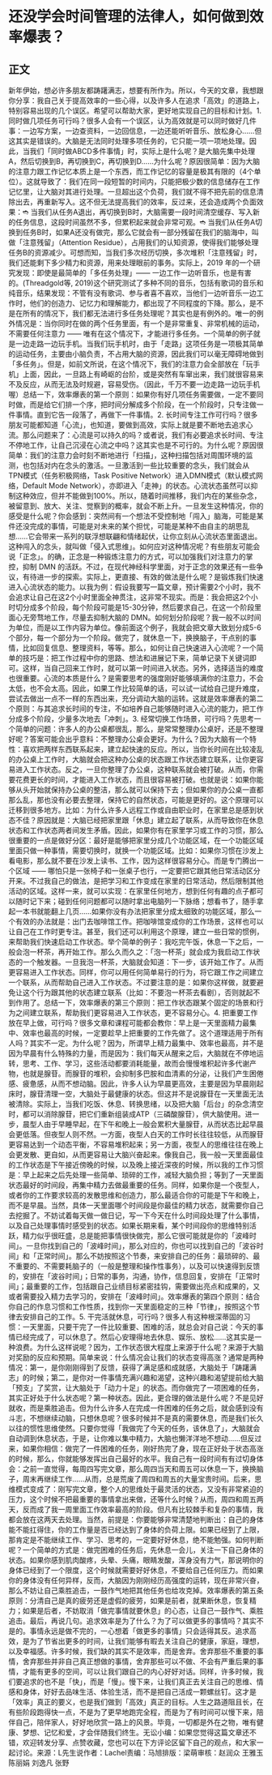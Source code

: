 # 还没学会时间管理的法律人，如何做到效率爆表？
## 正文
新年伊始，想必许多朋友都踌躇满志，想要有所作为。所以，今天的文章，我想跟你分享：我自己关于提高效率的一些心得，以及许多人在追求「高效」的道路上，特别容易出现的几个误区。希望可以帮助大家，更好地实现自己的目标和计划。1. 同时做几项任务可行吗？很多人会有一个误区，认为高效就是可以同时做好几件事：一边写方案，一边查资料，一边回信息，一边还能听听音乐、放松身心……但这其实是错误的。大脑是无法同时处理多项任务的，它只能一项一项地处理。因此，当我们「同时做ABCD多件事情」时，实际上是什么呢？是大脑先集中处理A，然后切换到B，再切换到C，再切换到D……为什么呢？原因很简单：因为大脑的注意力跟工作记忆本质上是一个东西，而工作记忆的容量是极其有限的（4个单位）。这就导致了：我们在同一段短暂的时间内，只能把极少数的信息储存在工作记忆里，让大脑对其进行处理。一旦超出这个负荷，我们就不得不把先前的信息清除出去，再重新写入。这不但无法提高我们的效率，反过来，还会造成两个负面效果：➬ 当我们从任务A退出，再切换到B时，大脑需要一段时间清空缓存、写入新的任务信息，这段时间虽然不多，但累积起来就会非常可观。➬ 当我们从任务A切换到任务B时，如果A还没有做完，那么它就会有一部分残留在我们的脑海中，叫做「注意残留」（Attention Residue），占用我们的认知资源，使得我们能够处理任务B的资源减少。可想而知，当我们多次经历切换，多次堆积「注意残留」时，我们还能剩下多少精力和资源，用来处理眼前的事务。实际上，2019 年的一个研究发现：即使是最简单的「多任务处理」—— 一边工作一边听音乐，也是有害的。(Threadgold等, 2019)这个研究测试了多种不同的音乐，包括有歌词的音乐和纯音乐，结果发现：不管有没有歌词、参与者喜不喜欢，当他们一边听音乐一边工作时，他们的创造力、记忆力和理解能力，都出现了不同程度的下降。那么，是不是在所有的情况下，我们都无法进行多任务处理呢？其实也是有例外的。唯一的例外情况是：当你同时在做的两个任务里面，有一个是非常重复、非常机械的运动，不需要任何注意力 —— 唯有在这个情况下，才能进行多任务。一个简单的例子就是一边走路一边玩手机。当我们玩手机时，由于「走路」这项任务是一项极其简单的运动任务，主要由小脑负责，不占用大脑的资源，因此我们可以毫无障碍地做到「多任务」。但是，如前文所说，在这个情况下，我们的注意力会全部放在「玩手机」上面，因此，一旦路上有崎岖的台阶，或是突然有车窜出来，我们就很容易来不及反应，从而无法及时规避，容易受伤。（因此，千万不要一边走路一边玩手机喔）总结一下，效率爆表的第一个原则：如果你有好几项任务需要做，一定不要同时做，而是给它们排一个序，把时间分解成多个阶段，在一个阶段时，只专注做一件事情。直到它告一段落了，再做下一件事情。2. 长时间专注工作可行吗？很多朋友可能都知道「心流」，也知道，要做到高效，实际上就是要不断地去追求心流。那么问题来了：心流是可以持久的吗？或者说，我们有必要追求长时间、专注不停地工作，让自己沉浸在心流之中吗？这其实也是不可行的。为什么呢？原因很简单：我们的注意力会时刻不断地进行「扫描」，这种扫描包括对周围环境的监测，也包括对内在念头的激活。一旦激活到一些比较重要的念头，我们就会从TPN模式（任务积极网络，Task Positive Network）进入DMN模式（默认模式网络，Default Mode Network），亦即进入「走神」的状态。心流状态虽然可以抑制这种效应，但并不能做到100%。所以，随着时间推移，我们内在的某些杂念，被留意到、放大、关注、觉察到的概率，就会不断上升。一旦发生这种情况，你的感受是什么呢？你会感到：突然间有一个想法不受控制地「闯入」脑海，可能是某件还没完成的事情，可能是对未来的某个担忧，可能是某种不由自主的胡思乱想……它会带来一系列的联浮想联翩和情绪起伏，让你立刻从心流状态里面退出。这种闯入的念头，就叫做「侵入式思维」。如何应对这种情况呢？有些朋友可能会说「正念」。的确，正念是一种锻炼注意力的方式，可以加强我们对注意力的掌控，抑制 DMN 的活跃。不过，在现代神经科学里面，对于正念的效果还有一些争议，有待进一步的探索。实际上，更直接、有效的做法是什么呢？是锻炼我们快速进入心流状态的能力。以我为例：假设我要写一篇文章，预计需要2个小时，我不会追求让自己在这2个小时里面全神贯注，这非常不现实。而是：我会把这2个小时切分成多个阶段，每个阶段可能是15-30分钟，然后要求自己，在这一个阶段里面心无旁骛地工作，尽量去抑制大脑的 DMN。如何划分阶段呢？我一般不以时间为单位，而是以工作内容为单位。像前面这个例子，我就会把文章大致划分成5-6个部分，每一个部分为一个阶段。做完了，就休息一下，换换脑子，干点别的事情，比如回复信息、整理资料，等等。那么，如何让自己快速进入心流呢？一个简单的技巧是：把工作过程中你的思路、想法和进展记下来，简单记录下关键词即可。这样，当自己回来工作时，就可以第一时间进入状态。另外，选择适当的难度也很重要。心流的本质是什么？是需要思考的强度刚好能够填满你的注意力，不会太低，也不会太高。因此，如果工作比较简单的话，可以试一试给自己提升难度，尝试去做出一点不一样的东西出来，充分调动大脑的运转。这就是效率爆表的第二个原则：与其追求长时间的专注，不如培养自己能够随时进入心流的能力，把工作分成多个阶段，少量多次地去「冲刺」。3. 经常切换工作场景，可行吗？先思考一个简单的问题：许多人的办公桌都很乱，那么，是常常整理办公桌好，还是不整理好呢？答案可能会出乎意料：不整理办公桌会更好。为什么？因为大脑有一个特性：喜欢把两样东西联系起来，建立起快速的反应。所以，当你长时间在比较凌乱的办公桌上工作时，大脑就会把这种办公桌的状态跟工作状态建立联系，让你更容易进入工作状态。反之，一旦你整理了办公桌，这种联系就会被打破。从而，你需要花费更长的时间，才能进入工作状态，而且很容易被打破。也就是说：如果你能够从头开始就保持办公桌的整洁，那么就可以保持下去；但如果你的办公桌一直都那么乱，那也没有必要去整理，保持它的自然状态，可能是更好的。这个原理可以迁移到很多地方。比如：为什么许多人远程工作或自由职业时，在家里总是感到状态不佳？原因就是：大脑已经把家里跟「休息」建立起了联系，从而导致你在休息状态和工作状态两者间发生矛盾。因此，如果你有在家里学习或工作的习惯，那么很重要的一点是做好分区：最好是能够把家里分成几个功能区域，在一个功能区域里面只做一种事情，需要切换时，就换一个功能区域。比如：如果你习惯在沙发上看电影，那么就不要在沙发上读书、工作，因为这样很容易分心。而是专门腾出一个区域 —— 哪怕只是一张椅子和一张桌子也行，一定要把它跟其他日常活动区分开来。不过我自己的做法，是把学习和工作变成在家里的日常活动，然后限制其他活动的区域。这样一来，就可以实现：在家里任何地方，想到任何有趣的点子都可以随时记下来；碰到任何问题都可以随时拿出电脑列一下脉络；想看书了，随手拿起一本书就能翻上几页……如果你没有办法把家里分成太细致的功能区域，那么一个有效的办法就是：出门去咖啡馆工作。把咖啡馆变成你的工作场景，这样也可以让自己在工作时更专注。甚至，我们还可以利用这个原理，建立一些日常的惯例，来帮助我们快速启动工作状态。举个简单的例子：我吃完午饭，休息一下之后，一般会泡一杯茶，再开始工作。那么久而久之：「泡一杯茶」就会成为我启动工作状态的一个触发器。一旦我泡一杯茶，大脑就会知道：下一步，该开始工作了。从而更容易进入工作状态。同样，你可以用任何简单易行的行为，将它跟工作之间建立一个联系，从而帮助自己进入工作状态。不过要注意的是：如果你这样做，就要避免让这个行为跟其他的状态建立联系（比如：不要泡一杯茶去看剧），否则就起不到作用了。总结一下，效率爆表的第三个原则：把工作状态跟某个固定的场景和行为之间建立联系，帮助我们更容易进入工作状态，更不容易分心。4. 把重要工作放在早上做，可行吗？很多文章和课程可能都会教你：早上是一天里面精力最集中、效率也最高的时候，一定要趁早上把重要的工作先做了。这个道理适用于所有人吗？其实不一定。为什么呢？因为，所谓早上精力最集中、效率也最高，并不是因为早晨有什么特殊的力量，而是因为：我们每天从醒来之后，大脑就在不停地运转，思考、工作、学习，这些活动都要消耗能量，故而会慢慢堆积起许多代谢产物，也就是腺苷。而腺苷的堆积，会抑制多巴胺和血清素的分泌，让我们产生困倦感、疲惫感，从而不想动脑。因此，许多人认为早晨更高效，主要是因为早晨刚起床时，腺苷清理一空，大脑处于最健康的状态。但这并不是说腺苷在一天里面无法被清除。实际上，当我们吃饭、休息、转换思绪，以及把大脑「后台」的杂念清空时，都可以消除腺苷，把它们重新组装成ATP（三磷酸腺苷），供大脑使用。进一步，晨型人由于早睡早起，在下午和晚上一般会累积大量腺苷，从而状态比起早晨会更低落。但夜型人则不然。一方面，夜型人白天的工作时长往往较低，从而腺苷更容易达到一个动态平衡，不容易堆积起来；另一方面，夜型人的思维往往在晚上会更发散、更自如，从而更容易让大脑兴奋起来。像我自己，我一般一天里面最佳的工作状态是下午接近傍晚的时候，以及晚上接近深夜的时候，所以我的工作习惯是：早上起来之后先处理一些简单、琐碎的工作，减轻大脑负担；等到了一天里面状态最好的时间段，再集中精力去做最重要的任务。同样，如果你是一个夜型人，或者你的工作要求较高的发散思维和创造力，那么最适合你的可能是下午和晚上，而不是早晨。当然，具体一天里面哪个时间段是你最佳的精力状态，就需要你自己去挖掘了。不妨试着每天做一做日记，写一下今天在什么时间段处理了什么事情，以及自己处理事情时感受到的状态。如果长期来看，某个时间段你的思维特别活跃，精力似乎很旺盛，总是能把事情很快做完，那么它很可能就是你的「波峰时间」。一旦你找到自己的「波峰时间」，那么对应的，你也可以找到自己的「波谷时间」和「正常时间」。那么不妨按照这个节奏，来安排自己的任务：最琐碎的、最不重要的、不需要耗脑子的（一般是整理和操作性事务），以及可以快速得到反馈的，安排在「波谷时间」；日常的事务，沟通，协作，信息回复，安排在「正常时间」；最重要的工作，包括跟自己业绩目标紧密挂钩，需要做出亮点和成果的，又或者需要投入精力去学习的，安排在「波峰时间」。效率爆表的第四个原则：结合你自己的作息习惯和工作性质，找到你一天里面稳定的三种「节律」，按照这个节律去安排自己的工作。5. 干完活就休息，可行吗？很多人有这种根深蒂固的习惯：一天里面，只要干完了一件比较重要、困难的活，就总会对自己说：今天的事情已经完成了，可以休息了。然后心安理得地去休息、娱乐、放松……这其实是一种浪费。为什么这样说呢？因为，工作状态很大程度上来源于什么呢？来源于大脑对奖励的反应和预期。简单来说：什么情况会让我们的状态变得高涨？通常是两种情况：第一，是你刚刚得到了反馈，获得了满足感和成就感，大脑处于「踌躇满志」的时候；第二，是你对一件事情充满兴趣和渴望，这种兴趣和渴望提前给大脑「预支」了奖赏，让大脑处于「动力十足」的状态。而你做完了一项困难的任务，其实正好处于什么状态呢？第一种状态。因此，更合理的做法是什么呢？不是见好就收，而是乘胜追击。但为什么许多人在完成一件困难的任务之后，就会感到没有斗志，不想继续动脑，只想休息呢？很多时候并不是真的需要休息，而是我们长久以往的惯性思维使然。只要你觉得「我做完了今天的任务，该休息了」，大脑就会自动调到休息状态，于是，让你难以集中精力，大脑也懒洋洋地不想动……但反过来，如果你相信：做完了一件困难的任务，刚好热完了身，现在正好处于状态高涨的时候，那么，你就能够发挥出自己最好的水平。我自己有一段时间有有过切身体会：之前一直觉得，每周四写完文章，那么周四当天和周五可以休息一下，换换脑子，周末再继续工作……从而，总是荒废了周四和周五的大量宝贵时间。后来，思维模式变成了：刚写完文章，整个人的思维处于最灵活的状态，又没有非常紧迫的压力，这个时候不把最重要的事情拿出来做，还等什么时候？从而，周四和周五两天，反而成了我一周里面工作效率最高的阶段。但凡有比较棘手和复杂的事情，我都会放在这两天去处理。当然，前提是：你要能够非常清楚地判断出：自己的身体能不能扛得住，你的工作量是否已经达到了身体的负荷上限。如果已经到了上限，那肯定是不能继续工作、学习、思考的，一定要好好休息，绝不能勉强。如何判断呢？一个简单的方式是：做完困难的任务后，先休息一会儿，关注一下自己身体的状态。如果你感到肌肉酸疼，头晕、头痛，眼睛发酸，浑身没有力气，那说明你的身体已经到了一个限度，这个时候就需要好好休息，不要给自己任何压力。而如果你的身体没有任何异样，反而，大脑因为刚刚经历高强度的运转，现在非常兴奋，那么不妨让自己乘胜追击，一鼓作气地把其他任务也给攻克掉。效率爆表的第五条原则：分清自己是真的疲劳还是虚假的疲劳，如果是前者，就果断休息，恢复精力；如果是后者，不妨取消「做完事情就要休息」的心态，让自己一鼓作气、乘胜追击。最后，再说几句。追求效率是为了什么？为了可以做更多的事情吗？其实不是的。事情永远是做不完的，一心想着「做更多的事情」只会适得其反。追求高效，是为了节省出更多的时间，让我们能够有暇去关注自己的健康，家庭，理想，以及幸福感。许多时候，我们缺的其实不是效率，而是舍弃。舍弃那些不重要的事情，舍弃那些并非自己真正想做的事情，舍弃那些可以不做、不会有严重后果的事情，才能有更多的空间，可以让我们跟自己的内心好好对话。同样，许多时候，我们要追求的也不是「快」，而是「慢」。慢下来，让我们真正去关注自己的思维、情感和身体，好好去品味生活、体验生活，而不是把自己活成一颗螺丝钉。这才是「效率」真正的要义，也是我们做到「高效」真正的目标。人生之路道阻且长，在有些阶段跑得快一点，不是为了更早地跑完全程，而是为了有时间可以慢下来，陪伴自己，陪伴家人，好好地欣赏一路上的风景。毕竟，一切都是外在之物，唯有健康、梦想、记忆和爱，才会伴随我们终生。无讼小编：如果您觉得这篇文章还不错，欢迎转发分享、点赞收藏，您也可以在下方评论区留下自己的观点，和大家一起讨论。来源：L先生说作者：Lachel责编：马旭排版：梁萌审核：赵润众 王雅玉 陈丽娟 刘逸凡 张野